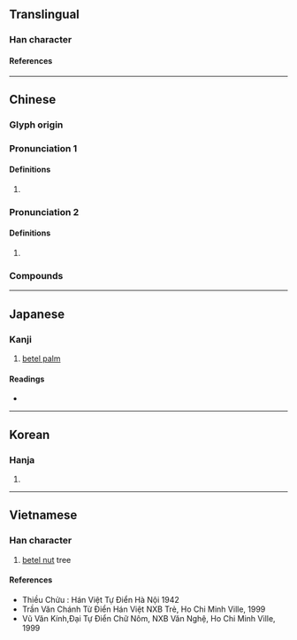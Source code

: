 {{character info/new}}
==Translingual==

===Han character===
{{Han char|rn=75|rad=木|as=09|sn=13|four=47927|canj=DIIL|ids=⿰木郎(GHT),⿰木郞(JKV)}}

====References====
{{Han ref|kx=0543.040|dkj=15226|dj=0930.350|hdz=21239.030|uh=6994}}

----

==Chinese==
{{zh-forms}}

===Glyph origin===
{{Han etym}}

===Pronunciation 1===
{{zh-pron
|m=láng
|ma=
|c=long4
|mn=lông/nn̂g
|mn_note=lông - literary; nn̂g - vernacular
|mc=1
|oc=1
|cat=
}}

====Definitions====
{{zh-hanzi}}

# {{zh-used2|c}}

===Pronunciation 2===
{{zh-pron
|m=lǎng
|mc=2
|oc=2
|cat=n
}}

====Definitions====
{{zh-hanzi}}

# {{rfdef|zh}}

===Compounds===
{{zh-der|檳榔|榔頭|榔榆|檳榔西施|檳榔嶼|榔板|檳榔攤|榔杭|榔搥|桄榔|鳴榔板|鳴榔}}

----

==Japanese==

===Kanji===
{{ja-kanji|grade=|rs=木09}}

# [[betel palm]]

====Readings====
* {{ja-readings|on=[[ろう]] (rō)|kun=}}

----

==Korean==

===Hanja===
{{ko-hanja|hangeul=[[랑]]>[[낭]]|eumhun=|rv=rang>nang|mr=rang>nang|y=lang>nang}}

# {{defn|lang=ko|sort=木09}}

----

==Vietnamese==

===Han character===
{{vi-hantu|rs=木09|[[lang]], [[trang]]}}

# [[betel nut]] tree

====References====
* Thiều Chửu : Hán Việt Tự Điển Hà Nội 1942
* Trần Văn Chánh Từ Điển Hán Việt NXB Trẻ, Ho Chi Minh Ville, 1999
* Vũ Văn Kính,Đại Tự Điển Chữ Nôm, NXB Văn Nghệ, Ho Chi Minh Ville, 1999